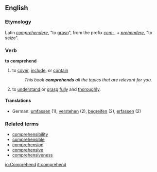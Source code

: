 ==English==
===Etymology===
Latin ''[[comprehendere]]'', "to [[grasp]]", from the prefix ''[[com-]]'', + ''[[prehendere]]'', "to seize".

===Verb===
'''to comprehend'''
# to [[cover]], [[include]], or [[contain]]
#:''This book '''comprehends''' all the topics that are relevant for you.''
# to [[understand]] or [[grasp]] [[fully]] and [[thorough]]ly.
====Translations====
*German: [[umfassen]] (1), [[verstehen]] (2), [[begreifen]] (2), [[erfassen]] (2)
===Related terms===
*[[comprehensibility]]
*[[comprehensible]]
*[[comprehension]]
*[[comprehensive]]
*[[comprehensiveness]]

[[io:Comprehend]]
[[it:comprehend]]